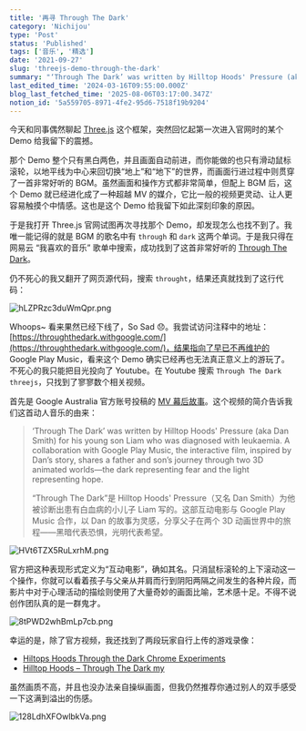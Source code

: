 ```yaml
---
title: '再寻 Through The Dark'
category: 'Nichijou'
type: 'Post'
status: 'Published'
tags: ['音乐', '精选']
date: '2021-09-27'
slug: 'threejs-demo-through-the-dark'
summary: "‘Through The Dark’ was written by Hilltop Hoods' Pressure (aka Dan Smith) for his young son Liam who was diagnosed with leukaemia."
last_edited_time: '2024-03-16T09:55:00.000Z'
blog_last_fetched_time: '2025-08-06T03:17:00.347Z'
notion_id: '5a559705-8971-4fe2-95d6-7518f19b9204'
---
```


今天和同事偶然聊起 [Three.js](http://threejs.org/) 这个框架，突然回忆起第一次进入官网时的某个 Demo 给我留下的震撼。

那个 Demo 整个只有黑白两色，并且画面自动前进，而你能做的也只有滑动鼠标滚轮，以地平线为中心来回切换“地上”和“地下”的世界，而画面行进过程中则贯穿了一首非常好听的 BGM。虽然画面和操作方式都非常简单，但配上 BGM 后，这个 Demo 就已经进化成了一种超越 MV 的媒介，它比一般的视频更灵动、让人更容易触摸个中情感。这也是这个 Demo 给我留下如此深刻印象的原因。

于是我打开 Three.js 官网试图再次寻找那个 Demo，却发现怎么也找不到了。我唯一能记得的就是 BGM 的歌名中有 `through` 和 `dark` 这两个单词。于是我只得在网易云 “我喜欢的音乐” 歌单中搜索，成功找到了这首非常好听的 [Through The Dark](https://music.163.com/song?id=28915394)。

仍不死心的我又翻开了网页源代码，搜索 `throught`，结果还真就找到了这行代码：

![hLZPRzc3duWmQpr.png](https://cdn.sa.net/2024/03/16/hLZPRzc3duWmQpr.png)

Whoops~ 看来果然已经下线了，So Sad 😞。我尝试访问注释中的地址：[https://throughthedark.withgoogle.com/](https://throughthedark.withgoogle.com/)，结果指向了早已不再维护的 Google Play Music，看来这个 Demo 确实已经再也无法真正意义上的游玩了。不死心的我只能把目光投向了 Youtube。在 Youtube 搜索 `Through The Dark threejs`，只找到了寥寥数个相关视频。

首先是 Google Australia 官方账号投稿的 [MV 幕后故事](https://www.youtube.com/watch?v=G_isD_9Oj_I)。这个视频的简介告诉我们这首动人音乐的由来：

> ‘Through The Dark’ was written by Hilltop Hoods' Pressure (aka Dan Smith) for his young son Liam who was diagnosed with leukaemia. A collaboration with Google Play Music, the interactive film, inspired by Dan’s story, shares a father and son’s journey through two 3D animated worlds—the dark representing fear and the light representing hope.
>
> “Through The Dark”是 Hilltop Hoods' Pressure（又名 Dan Smith）为他被诊断出患有白血病的小儿子 Liam 写的。这部互动电影与 Google Play Music 合作，以 Dan 的故事为灵感，分享父子在两个 3D 动画世界中的旅程——黑暗代表恐惧，光明代表希望。

![HVt6TZX5RuLxrhM.png](https://cdn.sa.net/2024/03/16/HVt6TZX5RuLxrhM.png)

官方把这种表现形式定义为“互动电影”，确如其名。只消鼠标滚轮的上下滚动这一个操作，你就可以看着孩子与父亲从并肩而行到阴阳两隔之间发生的各种片段，而影片中对于心理活动的描绘则使用了大量奇妙的画面比喻，艺术感十足。不得不说创作团队真的是一群鬼才。

![8tPWD2whBmLp7cb.png](https://cdn.sa.net/2024/03/16/8tPWD2whBmLp7cb.png)

幸运的是，除了官方视频，我还找到了两段玩家自行上传的游戏录像：

- [Hiltops Hoods Through the Dark Chrome Experiments](https://www.youtube.com/watch?v=EWEFKsVCVFY)
- [Hilltop Hoods – Through The Dark my](https://www.youtube.com/watch?v=MK9elOKn3RQ)

虽然画质不高，并且也没办法亲自操纵画面，但我仍然推荐你通过别人的双手感受一下这满到溢出的伤感。

![128LdhXFOwlbkVa.png](https://cdn.sa.net/2024/03/16/128LdhXFOwlbkVa.png)
